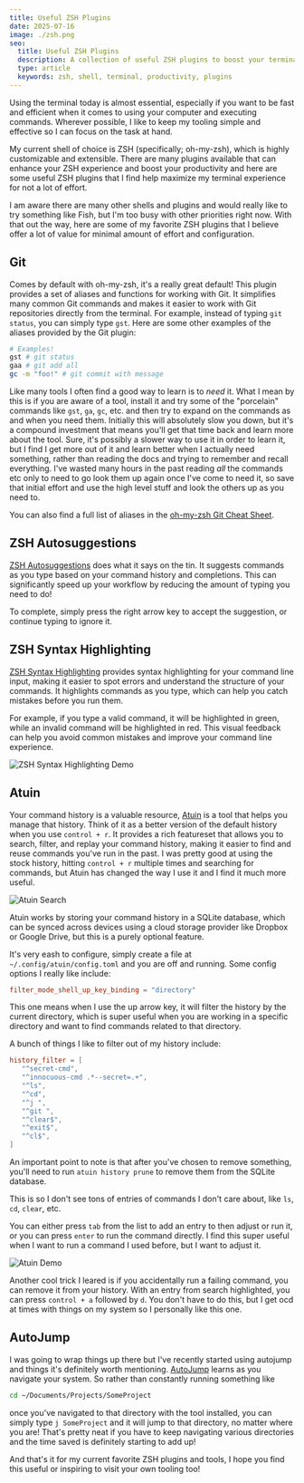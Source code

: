 ```yaml
---
title: Useful ZSH Plugins
date: 2025-07-16
image: ./zsh.png
seo:
  title: Useful ZSH Plugins
  description: A collection of useful ZSH plugins to boost your terminal productivity
  type: article
  keywords: zsh, shell, terminal, productivity, plugins
---
```


Using the terminal today is almost essential, especially if you want to be fast and
efficient when it comes to using your computer and executing commands. Wherever
possible, I like to keep my tooling simple and effective so I can focus on the task at
hand.

My current shell of choice is ZSH (specifically; oh-my-zsh), which is
highly customizable and extensible. There are many plugins available that can
enhance your ZSH experience and boost your productivity and here are some useful ZSH
plugins that I find help maximize my terminal experience for not a lot of effort.

I am aware there are many other shells and plugins and would really like to try something
like Fish, but I'm too busy with other priorities right now. With that out the way,
here are some of my favorite ZSH plugins that I believe offer a lot of value for minimal
amount of effort and configuration.

## Git

Comes by default with oh-my-zsh, it's a really great default! This plugin provides a
set of aliases and functions for working with Git. It simplifies many common Git
commands and makes it easier to work with Git repositories directly from the terminal.
For example, instead of typing `git status`, you can simply type `gst`. Here are
some other examples of the aliases provided by the Git plugin:

```zsh
# Examples!
gst # git status
gaa # git add all
gc -m "foo!" # git commit with message
```

Like many tools I often find a good way to learn is to _need_ it. What I mean by this
is if you are aware of a tool, install it and try some of the "porcelain" commands
like `gst`, `ga`, `gc`, etc. and then try to expand on the commands as and when you need
them. Initially this will absolutely slow you down, but it's a compound investment
that means you'll get that time back and learn more about the tool. Sure, it's
possibly a slower way to use it in order to learn it, but I find I get more out of
it and learn better when I actually need something, rather than reading the docs and
trying to remember and recall everything. I've wasted many hours in the past reading
_all_ the commands etc only to need to go look them up again once I've come to need it,
so save that initial effort and use the high level stuff and look the others up
as you need to.

You can also find a full list of aliases in the
[oh-my-zsh Git Cheat Sheet](https://kapeli.com/cheat_sheets/Oh-My-Zsh_Git.docset/Contents/Resources/Documents/index).

## ZSH Autosuggestions

[ZSH Autosuggestions](https://github.com/zsh-users/zsh-autosuggestions) does what it says on the tin.
It suggests commands as you type based on your command history and completions. This can
significantly speed up your workflow by reducing the amount of typing you need to do!

To complete, simply press the right arrow key to accept the suggestion, or continue
typing to ignore it.

## ZSH Syntax Highlighting

[ZSH Syntax Highlighting](https://github.com/zsh-users/zsh-syntax-highlighting)
provides syntax highlighting for your command line input, making it easier to spot
errors and understand the structure of your commands. It highlights commands as you
type, which can help you catch mistakes before you run them.

For example, if you type a valid command, it will be highlighted in green, while an
invalid command will be highlighted in red. This visual feedback can help you avoid
common mistakes and improve your command line experience.

![ZSH Syntax Highlighting Demo](./zsh-syntax.gif)

## Atuin

Your command history is a valuable resource, [Atuin](https://github.com/atuinsh/atuin)
is a tool that helps you manage that history. Think of it as a better version of
the default history when you use `control + r`. It provides a rich featureset that
allows you to search, filter, and replay your command history, making it easier
to find and reuse commands you've run in the past. I was pretty good at using the
stock history, hitting `control + r` multiple times and searching for commands, but
Atuin has changed the way I use it and I find it much more useful.

![Atuin Search](./zsh-atuin-s.gif)

Atuin works by storing your command history in a SQLite database, which can be synced
across devices using a cloud storage provider like Dropbox or Google Drive, but
this is a purely optional feature.

It's very eash to configure, simply create a file at `~/.config/atuin/config.toml`
and you are off and running. Some config options I really like include:

```toml
filter_mode_shell_up_key_binding = "directory"
```

This one means when I use the up arrow key, it will filter the history
by the current directory, which is super useful when you are working in a specific
directory and want to find commands related to that directory.

A bunch of things I like to filter out of my history include:

```toml
history_filter = [
   "^secret-cmd",
   "^innocuous-cmd .*--secret=.+",
   "^ls",
   "^cd",
   "^j ",
   "^git ",
   "^clear$",
   "^exit$",
   "^cl$",
]
```

An important point to note is that after you've chosen to remove something,
you'll need to run `atuin history prune` to remove them from the SQLite database.

This is so I don't see tons of entries of commands I don't care about, like
`ls`, `cd`, `clear`, etc.

You can either press `tab` from the list to add an entry to then adjust or run
it, or you can press `enter` to run the command directly. I find this
super useful when I want to run a command I used before, but I want to adjust it.

![Atuin Demo](./zsh-atuin-d.gif)

Another cool trick I leared is if you accidentally run a failing command, you can
remove it from your history. With an entry from search highlighted, you can
press `control + a` followed by `d`. You don't have to do this, but I get ocd
at times with things on my system so I personally like this one.

## AutoJump

I was going to wrap things up there but I've recently started using autojump
and things it's definitely worth mentioning. [AutoJump](https://github.com/wting/autojump)
learns as you navigate your system. So rather than constantly running something like

```bash
cd ~/Documents/Projects/SomeProject
```

once you've navigated to that directory with the tool installed, you can simply type
`j SomeProject` and it will jump to that directory, no matter where you are!
That's pretty neat if you have to keep navigating various directories and the time
saved is definitely starting to add up!

And that's it for my current favorite ZSH plugins and tools,
I hope you find this useful or inspiring to visit your own tooling too!
